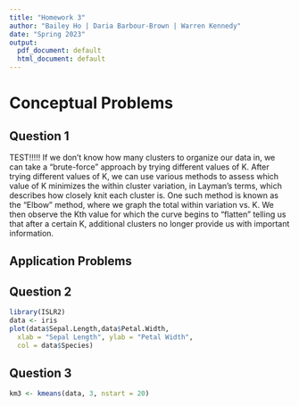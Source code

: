 ```yaml
---
title: "Homework 3"
author: "Bailey Ho | Daria Barbour-Brown | Warren Kennedy"
date: "Spring 2023"
output:
  pdf_document: default
  html_document: default
---
```


# Conceptual Problems

## Question 1
TEST!!!!! 
If we don't know how many clusters to organize our data in, we can take a "brute-force" approach by trying different values of K. After trying different values of K, we can use various methods to assess which value of K minimizes the within cluster variation, in Layman's terms, which describes how closely knit each cluster is. One such method is known as the "Elbow" method, where we graph the total within variation vs. K. We then observe the Kth value for which the curve begins to "flatten" telling us that after a certain K, additional clusters no longer provide us with important information.

## Application Problems

## Question 2
```r
library(ISLR2)
data <- iris
plot(data$Sepal.Length,data$Petal.Width,
  xlab = "Sepal Length", ylab = "Petal Width",
  col = data$Species)
```

## Question 3
```r
km3 <- kmeans(data, 3, nstart = 20)
```
